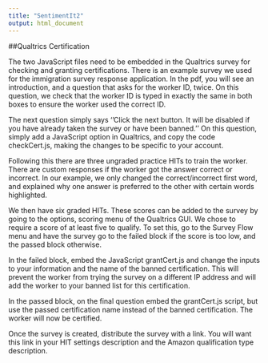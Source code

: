 ---
title: "SentimentIt2"
output: html_document
---

##Qualtrics Certification 

The two JavaScript files need to be embedded in the Qualtrics survey for checking and granting certifications. There is an example survey we used for the immigration survey response application. In the pdf, you will see an introduction, and a question that asks for the worker ID, twice. On this question, we check that the worker ID is typed in exactly the same in both boxes to ensure the worker used the correct ID.

The next question simply says ''Click the next button. It will be disabled if you have already taken the survey or have been banned.'' On this question, simply add a JavaScript option in Qualtrics, and copy the code checkCert.js, making the changes to be specific to your account.

Following this there are three ungraded practice HITs to train the worker. There are custom responses if the worker got the answer correct or incorrect. In our example, we only changed the correct/incorrect first word, and explained why one answer is preferred to the other with certain words highlighted.

We then have six graded HITs. These scores can be added to the survey by going to the options, scoring menu of the Qualtrics GUI. We chose to require a score of at least five to qualify. To set this, go to the Survey Flow menu and have the survey go to the failed block if the score is too low, and the passed block otherwise.

In the failed block, embed the JavaScript grantCert.js and change the inputs to your information and the name of the banned certification. This will prevent the worker from trying the survey on a different IP address and will add the worker to your banned list for this certification.

In the passed block, on the final question embed the grantCert.js script, but use the passed certification name instead of the banned certification. The worker will now be certified.

Once the survey is created, distribute the survey with a link. You will want this link in your HIT settings description and the Amazon qualification type description.